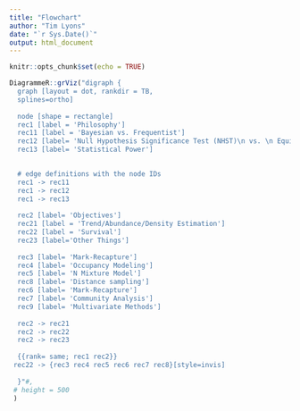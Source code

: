 ```yaml
---
title: "Flowchart"
author: "Tim Lyons"
date: "`r Sys.Date()`"
output: html_document
---
```


```r
knitr::opts_chunk$set(echo = TRUE)
```

```r

DiagrammeR::grViz("digraph {
  graph [layout = dot, rankdir = TB,
  splines=ortho]
  
  node [shape = rectangle]        
  rec1 [label = 'Philosophy']
  rec11 [label = 'Bayesian vs. Frequentist']
  rec12 [label= 'Null Hypothesis Significance Test (NHST)\n vs. \n Equivalence Testing']
  rec13 [label= 'Statistical Power']

  
  # edge definitions with the node IDs
  rec1 -> rec11
  rec1 -> rec12
  rec1 -> rec13
  
  rec2 [label= 'Objectives']
  rec21 [label = 'Trend/Abundance/Density Estimation']
  rec22 [label = 'Survival']
  rec23 [label='Other Things']
  
  rec3 [label= 'Mark-Recapture']
  rec4 [label= 'Occupancy Modeling']
  rec5 [label= 'N Mixture Model']
  rec8 [label= 'Distance sampling']
  rec6 [label= 'Mark-Recapture']
  rec7 [label= 'Community Analysis']
  rec9 [label= 'Multivariate Methods']
  
  rec2 -> rec21
  rec2 -> rec22
  rec2 -> rec23
  
  {{rank= same; rec1 rec2}}
 rec22 -> {rec3 rec4 rec5 rec6 rec7 rec8}[style=invis]
  
  }"#,
 # height = 500
 )
```

